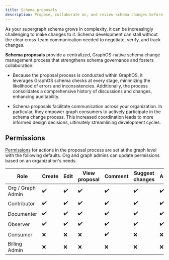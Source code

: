 ```yaml
---
title: Schema proposals
description: Propose, collaborate on, and review schema changes before publication
---
```


<GraphOSEnterpriseRequired />

As your supergraph schema grows in complexity, it can be increasingly challenging to make changes to it. Schema development can stall without the clear cross-team communication needed to negotiate, verify, and track changes.

**Schema proposals** provide a centralized, GraphOS-native schema change management process that strengthens schema governance and fosters collaboration:

- Because the proposal process is conducted within GraphOS, it leverages GraphOS schema checks at every stage, minimizing the likelihood of errors and inconsistencies. Additionally, the process consolidates a comprehensive history of discussions and changes, enhancing auditability.

- Schema proposals facilitate communication across your organization. In particular, they empower graph consumers to actively participate in the schema change process. This increased coordination leads to more informed design decisions, ultimately streamlining development cycles.

## Permissions

[Permissions](/graphos/org/members) for actions in the proposal process are set at the graph level with the following defaults. Org and graph admins can update permissions based on an organization's needs.

| Role              | Create | Edit | View proposal | Comment | Suggest changes | Approve |
| ----------------- | ------ | ---- | ------------- | ------- | --------------- | ------- |
| Org / Graph Admin | ✔️     | ✔️   | ✔️            | ✔️      | ✔️              | ✔️      |
| Contributor       | ✔️     | ✔️   | ✔️            | ✔️      | ✔️              | ✔️      |
| Documenter        | ✔️     | ✔️   | ✔️            | ✔️      | ✔️              | ✔️      |
| Observer          | ✔️     | ✔️   | ✔️            | ✔️      | ✔️              | ✔️      |
| Consumer          | ❌     | ❌   | ❌            | ✔️      | ❌              | ❌      |
| Billing Admin     | ❌     | ❌   | ❌            | ❌      | ❌              | ❌      |
